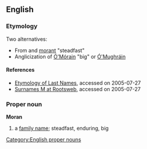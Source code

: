 == English ==
=== Etymology ===
Two alternatives:
* From {{E.}} and {{F.}} [[morant]] "steadfast"
* Anglicization of {{Ir.}} [[Ó'Mórain]] "big" or [[Ó'Mughráin]]
==== References ====
* [http://mizian.com.ne.kr/englishwiz/library/names/etymology_of_last_names.htm Etymology of Last Names], accessed on 2005-07-27
* [http://freepages.genealogy.rootsweb.com/~haslam/surnames/m.html Surnames M at Rootsweb], accessed on 2005-07-27
=== Proper noun ===
[[Category:English proper nouns]]
'''Moran'''
# a [[family name]]; steadfast, enduring, big